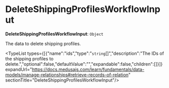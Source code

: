 
# DeleteShippingProfilesWorkflowInput

 **DeleteShippingProfilesWorkflowInput**: `Object`

The data to delete shipping profiles.

<TypeList types={[{"name":"ids","type":"`string`[]","description":"The IDs of the shipping profiles to delete.","optional":false,"defaultValue":"","expandable":false,"children":[]}]} expandUrl="https://docs.medusajs.com/learn/fundamentals/data-models/manage-relationships#retrieve-records-of-relation" sectionTitle="DeleteShippingProfilesWorkflowInput"/>
